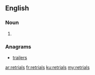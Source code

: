 ==English==

===Noun===
{{head|en|plural}}

# {{plural of|retrial|lang=en}}

===Anagrams===
* [[trailers#English|trailers]]

[[ar:retrials]]
[[fr:retrials]]
[[ku:retrials]]
[[my:retrials]]